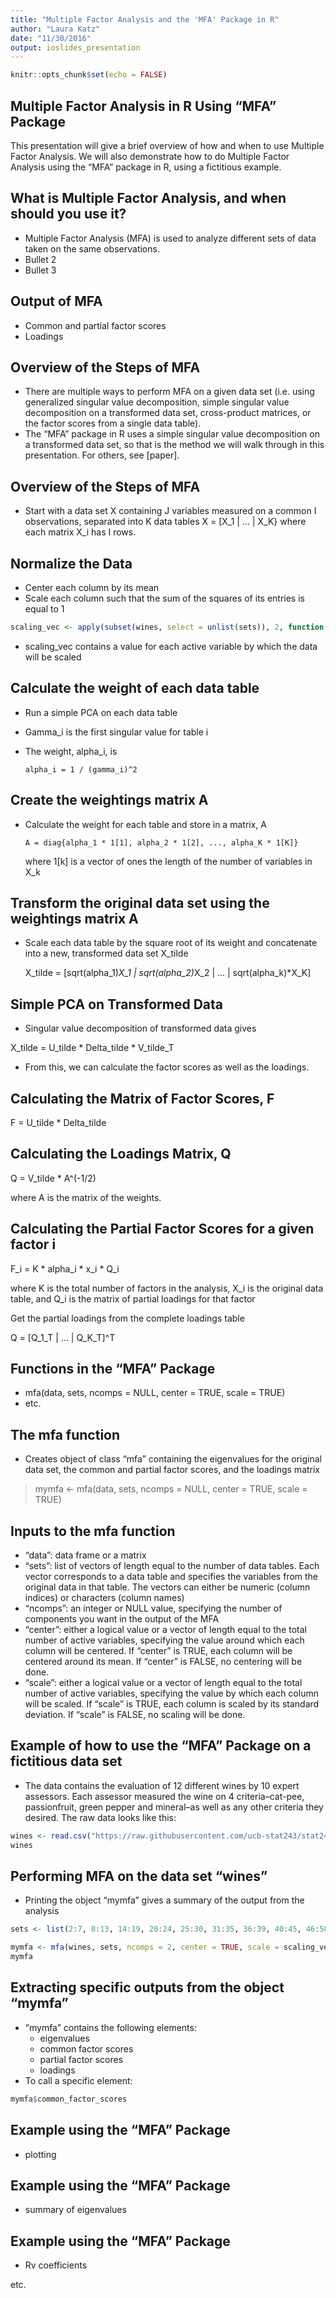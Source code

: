 ```yaml
---
title: "Multiple Factor Analysis and the 'MFA' Package in R"
author: "Laura Katz"
date: "11/30/2016"
output: ioslides_presentation
---
```


```r
knitr::opts_chunk$set(echo = FALSE)
```

## Multiple Factor Analysis in R Using "MFA" Package

This presentation will give a brief overview of how and when to use Multiple Factor Analysis. We will also demonstrate how to do Multiple Factor Analysis using the "MFA" package in R, using a fictitious example.

## What is Multiple Factor Analysis, and when should you use it?

- Multiple Factor Analysis (MFA) is used to analyze different sets of data taken on the same observations.
- Bullet 2
- Bullet 3

## Output of MFA

- Common and partial factor scores
- Loadings

## Overview of the Steps of MFA

- There are multiple ways to perform MFA on a given data set (i.e. using generalized singular value decomposition, simple singular value decomposition on a transformed data set, cross-product matrices, or the factor scores from a single data table).
- The "MFA" package in R uses a simple singular value decomposition on a transformed data set, so that is the method we will walk through in this presentation. For others, see [paper].

## Overview of the Steps of MFA

- Start with a data set X containing J variables measured on a common I observations, separated into K data tables
  X = [X_1 | ... | X_K}
  where each matrix X_i has I rows.
  
## Normalize the Data

- Center each column by its mean
- Scale each column such that the sum of the squares of its entries is equal to 1

```r
scaling_vec <- apply(subset(wines, select = unlist(sets)), 2, function(x) sqrt(sum((x - mean(x))^2)))
```

- scaling_vec contains a value for each active variable by which the data will be scaled

## Calculate the weight of each data table

- Run a simple PCA on each data table
- Gamma_i is the first singular value for table i
- The weight, alpha_i, is

      alpha_i = 1 / (gamma_i)^2

## Create the weightings matrix A

- Calculate the weight for each table and store in a matrix, A

      A = diag{alpha_1 * 1[1], alpha_2 * 1[2], ..., alpha_K * 1[K]}
  
  where 1[k] is a vector of ones the length of the number of variables in X_k

## Transform the original data set using the weightings matrix A

- Scale each data table by the square root of its weight and concatenate into a new, transformed data set X_tilde

    X_tilde = [sqrt(alpha_1)*X_1 | sqrt(alpha_2)*X_2 | ... | sqrt(alpha_k)*X_K]


## Simple PCA on Transformed Data

- Singular value decomposition of transformed data gives

X_tilde = U_tilde * Delta_tilde * V_tilde_T

- From this, we can calculate the factor scores as well as the loadings.

## Calculating the Matrix of Factor Scores, F

F = U_tilde * Delta_tilde

## Calculating the Loadings Matrix, Q

Q = V_tilde * A^(-1/2)

where A is the matrix of the weights.

## Calculating the Partial Factor Scores for a given factor i

F_i = K * alpha_i * x_i * Q_i

where K is the total number of factors in the analysis, X_i is the original data table, and Q_i is the matrix of partial loadings for that factor

Get the partial loadings from the complete loadings table

Q = [Q_1_T | ... | Q_K_T]^T

## Functions in the "MFA" Package

- mfa(data, sets, ncomps = NULL, center = TRUE, scale = TRUE)
- etc.

## The mfa function

- Creates object of class "mfa" containing the eigenvalues for the original data set, the common and partial factor scores, and the loadings matrix

> mymfa <- mfa(data, sets, ncomps = NULL, center = TRUE, scale = TRUE)

## Inputs to the mfa function

- "data": data frame or a matrix
- "sets": list of vectors of length equal to the number of data tables. Each vector corresponds to a data table and specifies the variables from the original data in that table. The vectors can either be numeric (column indices) or characters (column names)
- "ncomps": an integer or NULL value, specifying the number of components you want in the output of the MFA
- "center": either a logical value or a vector of length equal to the total number of active variables, specifying the value around which each column will be centered. If "center" is TRUE, each column will be centered around its mean. If "center" is FALSE, no centering will be done.
- "scale": either a logical value or a vector of length equal to the total number of active variables, specifying the value by which each column will be scaled. If "scale" is TRUE, each column is scaled by its standard deviation. If "scale" is FALSE, no scaling will be done.

## Example of how to use the "MFA" Package on a fictitious data set

- The data contains the evaluation of 12 different wines by 10 expert assessors. Each assessor measured the wine on 4 criteria--cat-pee, passionfruit, green pepper and mineral--as well as any other criteria they desired. The raw data looks like this:

```r
wines <- read.csv("https://raw.githubusercontent.com/ucb-stat243/stat243-fall-2016/master/problem-sets/final-project/data/wines.csv", stringsAsFactors = FALSE)
wines
```

## Performing MFA on the data set "wines"

- Printing the object "mymfa" gives a summary of the output from the analysis

```r
sets <- list(2:7, 8:13, 14:19, 20:24, 25:30, 31:35, 36:39, 40:45, 46:50, 51:54)

mymfa <- mfa(wines, sets, ncomps = 2, center = TRUE, scale = scaling_vec)
mymfa
```

## Extracting specific outputs from the object "mymfa"

- "mymfa" contains the following elements:
  - eigenvalues
  - common factor scores
  - partial factor scores
  - loadings
- To call a specific element:

```r
mymfa$common_factor_scores
```

## Example using the "MFA" Package

- plotting

## Example using the "MFA" Package

- summary of eigenvalues

## Example using the "MFA" Package

- Rv coefficients

etc.
